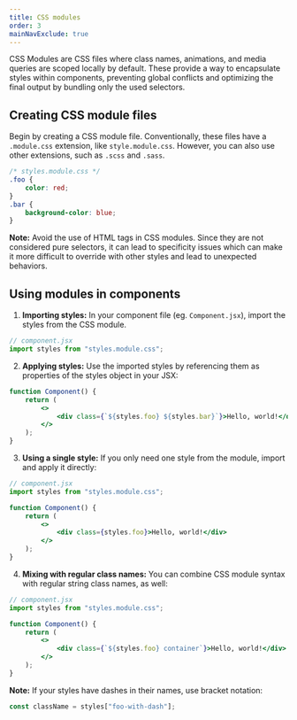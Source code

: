 ```yaml
---
title: CSS modules
order: 3
mainNavExclude: true
---
```


CSS Modules are CSS files where class names, animations, and media queries are scoped locally by default.
These provide a way to encapsulate styles within components, preventing global conflicts and optimizing the final output by bundling only the used selectors.

## Creating CSS module files

Begin by creating a CSS module file.
Conventionally, these files have a `.module.css` extension, like `style.module.css`.
However, you can also use other extensions, such as `.scss` and `.sass`.

```css
/* styles.module.css */
.foo {
	color: red;
}
.bar {
	background-color: blue;
}
```

**Note:** Avoid the use of HTML tags in CSS modules.
Since they are not considered pure selectors, it can lead to specificity issues which can make it more difficult to override with other styles and lead to unexpected behaviors.

## Using modules in components

1. **Importing styles:** In your component file (eg. `Component.jsx`), import the styles from the CSS module.

```jsx
// component.jsx
import styles from "styles.module.css";
```

2. **Applying styles:** Use the imported styles by referencing them as properties of the styles object in your JSX:

```jsx
function Component() {
	return (
		<>
			<div class={`${styles.foo} ${styles.bar}`}>Hello, world!</div>
		</>
	);
}
```

3. **Using a single style:** If you only need one style from the module, import and apply it directly:

```jsx
// component.jsx
import styles from "styles.module.css";

function Component() {
	return (
		<>
			<div class={styles.foo}>Hello, world!</div>
		</>
	);
}
```

4. **Mixing with regular class names:** You can combine CSS module syntax with regular string class names, as well:

```jsx
// component.jsx
import styles from "styles.module.css";

function Component() {
	return (
		<>
			<div class={`${styles.foo} container`}>Hello, world!</div>
		</>
	);
}
```

**Note:** If your styles have dashes in their names, use bracket notation:

```jsx
const className = styles["foo-with-dash"];
```
